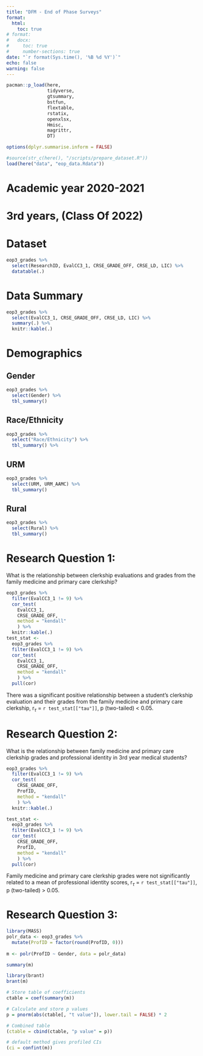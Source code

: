 ```yaml
---
title: "DFM - End of Phase Surveys"
format: 
  html:
    toc: true
# format:
#   docx:
#     toc: true
#     number-sections: true
date: "`r format(Sys.time(), '%B %d %Y')`"
echo: false
warning: false
---
```


```r
pacman::p_load(here,
               tidyverse, 
               gtsummary, 
               bstfun, 
               flextable,
               rstatix,
               openxlsx,
               Hmisc,
               magrittr,
               DT)

options(dplyr.summarise.inform = FALSE) 
```

```r
#source(str_c(here(), "/scripts/prepare_dataset.R"))
load(here("data", "eop_data.Rdata"))
```

# Academic year 2020-2021
# 3rd years, (Class Of 2022)

# Dataset
```r
eop3_grades %>%
  select(ResearchID, EvalCC3_1, CRSE_GRADE_OFF, CRSE_LD, LIC) %>%
  datatable(.)
```

# Data Summary
```r
eop3_grades %>%
  select(EvalCC3_1, CRSE_GRADE_OFF, CRSE_LD, LIC) %>%
  summary(.) %>%
  knitr::kable(.)
```

# Demographics
## Gender
```r
eop3_grades %>%
  select(Gender) %>%
  tbl_summary()
```


## Race/Ethnicity
```r
eop3_grades %>%
  select("Race/Ethnicity") %>%
  tbl_summary() %>%
```

## URM
```r
eop3_grades %>%
  select(URM, URM_AAMC) %>%
  tbl_summary()
```

## Rural
```r
eop3_grades %>%
  select(Rural) %>%
  tbl_summary()
```





# Research Question 1: 

What is the relationship between clerkship evaluations and grades from the family medicine and primary care clerkship?
```r
eop3_grades %>%
  filter(EvalCC3_1 != 9) %>%
  cor_test(
    EvalCC3_1, 
    CRSE_GRADE_OFF, 
    method = "kendall"
    ) %>%
  knitr::kable(.)
test_stat <- 
  eop3_grades %>%
  filter(EvalCC3_1 != 9) %>%
  cor_test(
    EvalCC3_1, 
    CRSE_GRADE_OFF, 
    method = "kendall"
    ) %>%
  pull(cor) 
```

There was a significant positive relationship between a student's clerkship evaluation and their grades from the family medicine and primary care clerkship, r<sub>$\tau$</sub> = `r test_stat[["tau"]]`, p (two-tailed) < 0.05.

# Research Question 2: 

What is the relationship between family medicine and primary care clerkship grades and professional identity in 3rd year medical students?
```r
eop3_grades %>%
  filter(EvalCC3_1 != 9) %>%
  cor_test(
    CRSE_GRADE_OFF, 
    ProfID, 
    method = "kendall"
    ) %>%
  knitr::kable(.)

test_stat <- 
  eop3_grades %>%
  filter(EvalCC3_1 != 9) %>%
  cor_test( 
    CRSE_GRADE_OFF,
    ProfID,
    method = "kendall"
    ) %>%
  pull(cor) 
```

Family medicine and primary care clerkship grades were not significantly related to a mean of professional identity scores, r<sub>$\tau$</sub> = `r test_stat[["tau"]]`, p (two-tailed) > 0.05.

# Research Question 3:
```r
library(MASS)
polr_data <- eop3_grades %>%
  mutate(ProfID = factor(round(ProfID, 0)))
         
m <- polr(ProfID ~ Gender, data = polr_data)

summary(m)

library(brant)
brant(m)

# Store table of coefficients
ctable = coef(summary(m))

# Calculate and store p values
p = pnorm(abs(ctable[, "t value"]), lower.tail = FALSE) * 2

# Combined table
(ctable = cbind(ctable, "p value" = p))

# default method gives profiled CIs
(ci = confint(m))
```

<!-- Possible that the relationship between clerkship grades and professional identity is different between those in the LIC vs those who were not. -->
<!-- ```{r} -->
<!-- eop3_grades %>% -->
<!--   filter(EvalCC3_1 != 9) %>% -->
<!--   group_by(LIC) %>% -->
<!--   cor_test( -->
<!--     CRSE_GRADE_OFF,  -->
<!--     ProfID,  -->
<!--     method = "kendall" -->
<!--     ) %>% -->
<!--   knitr::kable(.) -->

<!-- test_stat <-  -->
<!--   eop3_grades %>% -->
<!--   filter(EvalCC3_1 != 9) %>% -->
<!--   group_by(LIC) %>% -->
<!--   cor_test(  -->
<!--     CRSE_GRADE_OFF, -->
<!--     ProfID, -->
<!--     method = "kendall" -->
<!--     ) %>% -->
<!--   pull(cor)  -->
<!-- ``` -->

<!-- Family medicine and primary care clerkship grades were not significantly related to a mean of professional identity scores in students not enrolled in an LIC clerkship, r<sub>$\tau$</sub> = `r test_stat[1][[1]]`, p (two-tailed) > 0.05.  -->

<!-- Similarly, among students who were enrolled in an LIC clerkship, family medicine and primary care clerkship grades were not significantly related to a mean of professional identity scores, r<sub>$\tau$</sub> = `r test_stat[1][[1]]`, p (two-tailed) > 0.05.  -->

<!-- No evidence for a relationship between grades from the family medicine and primary care clerkship and measures of professional identity. Furthermore, the same holds true when disaggretating data by whether or not a student was enrolled in an LIC clerkship. -->